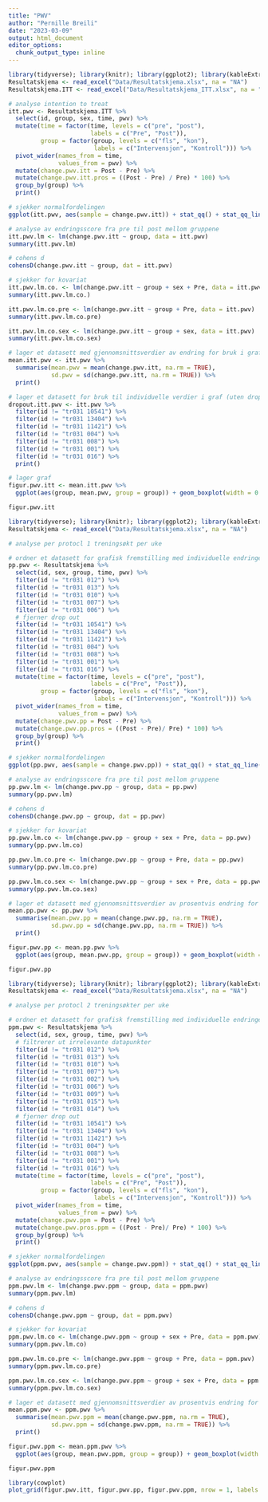 ```yaml
---
title: "PWV"
author: "Pernille Breili"
date: "2023-03-09"
output: html_document
editor_options: 
  chunk_output_type: inline
---
```


```r
library(tidyverse); library(knitr); library(ggplot2); library(kableExtra); library(readxl); library(dplyr); library(flextable); library(pbkrtest); library(broom)
Resultatskjema <- read_excel("Data/Resultatskjema.xlsx", na = "NA")
Resultatskjema.ITT <- read_excel("Data/Resultatskjema_ITT.xlsx", na = "NA")

# analyse intention to treat 
itt.pwv <- Resultatskjema.ITT %>%
  select(id, group, sex, time, pwv) %>%
  mutate(time = factor(time, levels = c("pre", "post"),
                       labels = c("Pre", "Post")),
         group = factor(group, levels = c("fls", "kon"),
                        labels = c("Intervensjon", "Kontroll"))) %>% 
  pivot_wider(names_from = time,
              values_from = pwv) %>%
  mutate(change.pwv.itt = Post - Pre) %>%
  mutate(change.pwv.itt.pros = ((Post - Pre) / Pre) * 100) %>%
  group_by(group) %>%
  print()

# sjekker normalfordelingen 
ggplot(itt.pwv, aes(sample = change.pwv.itt)) + stat_qq() + stat_qq_line(col = "red")

# analyse av endringsscore fra pre til post mellom gruppene
itt.pwv.lm <- lm(change.pwv.itt ~ group, data = itt.pwv)
summary(itt.pwv.lm)

# cohens d
cohensD(change.pwv.itt ~ group, dat = itt.pwv)

# sjekker for kovariat
itt.pwv.lm.co. <- lm(change.pwv.itt ~ group + sex + Pre, data = itt.pwv)
summary(itt.pwv.lm.co.)

itt.pwv.lm.co.pre <- lm(change.pwv.itt ~ group + Pre, data = itt.pwv)
summary(itt.pwv.lm.co.pre)

itt.pwv.lm.co.sex <- lm(change.pwv.itt ~ group + sex, data = itt.pwv)
summary(itt.pwv.lm.co.sex)

# lager et datasett med gjennomsnittsverdier av endring for bruk i graf
mean.itt.pwv <- itt.pwv %>%
  summarise(mean.pwv = mean(change.pwv.itt, na.rm = TRUE),
            sd.pwv = sd(change.pwv.itt, na.rm = TRUE)) %>%
  print()

# lager et datasett for bruk til individuelle verdier i graf (uten dropped out)
dropout.itt.pwv <- itt.pwv %>%
  filter(id != "tr031 10541") %>%
  filter(id != "tr031 13404") %>%
  filter(id != "tr031 11421") %>%
  filter(id != "tr031 004") %>%
  filter(id != "tr031 008") %>%
  filter(id != "tr031 001") %>%
  filter(id != "tr031 016") %>%
  print()

# lager graf
figur.pwv.itt <- mean.itt.pwv %>%
  ggplot(aes(group, mean.pwv, group = group)) + geom_boxplot(width = 0.3, fill = "white", colour = "black") + geom_errorbar(aes(ymin = mean.pwv - sd.pwv, ymax = mean.pwv + sd.pwv), width = 0.1) + theme_classic() + geom_point(data = dropout.itt.pwv, aes(group, change.pwv.itt), size = 2, alpha = 0.4) + labs(x = "", y = paste("Endring fra pre- til posttest", "i pulsbølgehastighet (m/s)", sep="\n")) + geom_hline(yintercept = 0, linetype = "solid", color = "black") + theme(axis.title = element_text(size = 11), axis.text.x = element_text(size = 10), axis.text.y = element_text(size = 10)) + ylim(-3.5, 2) + theme(axis.text.x = element_text(angle=20, vjust = 0.5))

figur.pwv.itt
```
```r
library(tidyverse); library(knitr); library(ggplot2); library(kableExtra); library(readxl); library(dplyr); library(flextable); library(pbkrtest); library(broom)
Resultatskjema <- read_excel("Data/Resultatskjema.xlsx", na = "NA")

# analyse per protocl 1 treningsøkt per uke

# ordner et datasett for grafisk fremstilling med individuelle endringer fra pre til post i prosent og endringsscore for bruk i statistiske tester
pp.pwv <- Resultatskjema %>%
  select(id, sex, group, time, pwv) %>%
  filter(id != "tr031 012") %>% 
  filter(id != "tr031 013") %>% 
  filter(id != "tr031 010") %>% 
  filter(id != "tr031 007") %>%
  filter(id != "tr031 006") %>%
  # fjerner drop out
  filter(id != "tr031 10541") %>%
  filter(id != "tr031 13404") %>%
  filter(id != "tr031 11421") %>%
  filter(id != "tr031 004") %>%
  filter(id != "tr031 008") %>%
  filter(id != "tr031 001") %>%
  filter(id != "tr031 016") %>%
  mutate(time = factor(time, levels = c("pre", "post"),
                       labels = c("Pre", "Post")),
         group = factor(group, levels = c("fls", "kon"),
                        labels = c("Intervensjon", "Kontroll"))) %>% 
  pivot_wider(names_from = time,
              values_from = pwv) %>%
  mutate(change.pwv.pp = Post - Pre) %>%
  mutate(change.pwv.pp.pros = ((Post - Pre)/ Pre) * 100) %>%
  group_by(group) %>%
  print()

# sjekker normalfordelingen 
ggplot(pp.pwv, aes(sample = change.pwv.pp)) + stat_qq() + stat_qq_line(col = "red")

# analyse av endringsscore fra pre til post mellom gruppene
pp.pwv.lm <- lm(change.pwv.pp ~ group, data = pp.pwv)
summary(pp.pwv.lm)

# cohens d
cohensD(change.pwv.pp ~ group, dat = pp.pwv)

# sjekker for kovariat
pp.pwv.lm.co <- lm(change.pwv.pp ~ group + sex + Pre, data = pp.pwv)
summary(pp.pwv.lm.co)

pp.pwv.lm.co.pre <- lm(change.pwv.pp ~ group + Pre, data = pp.pwv)
summary(pp.pwv.lm.co.pre)

pp.pwv.lm.co.sex <- lm(change.pwv.pp ~ group + sex + Pre, data = pp.pwv)
summary(pp.pwv.lm.co.sex)

# lager et datasett med gjennomsnittsverdier av prosentvis endring for bruk i graf
mean.pp.pwv <- pp.pwv %>%
  summarise(mean.pwv.pp = mean(change.pwv.pp, na.rm = TRUE),
            sd.pwv.pp = sd(change.pwv.pp, na.rm = TRUE)) %>%
  print()

figur.pwv.pp <- mean.pp.pwv %>%
  ggplot(aes(group, mean.pwv.pp, group = group)) + geom_boxplot(width = 0.3, fill = "white", colour = "black") + geom_errorbar(aes(ymin = mean.pwv.pp - sd.pwv.pp, ymax = mean.pwv.pp + sd.pwv.pp), width = 0.1) + theme_classic() + geom_point(data = pp.pwv, aes(group, change.pwv.pp), size = 2, alpha = 0.4) + labs(x = "", y = element_blank()) + geom_hline(yintercept = 0, linetype = "solid", color = "black") + theme(axis.title = element_text(size = 11), axis.text.x = element_text(size = 10), axis.text.y = element_text(size = 10)) + ylim(-3.5, 2) + theme(axis.text.x = element_text(angle=20, vjust = 0.5))

figur.pwv.pp
```
```r
library(tidyverse); library(knitr); library(ggplot2); library(kableExtra); library(readxl); library(dplyr); library(flextable); library(pbkrtest); library(broom); library(ggsignif)
Resultatskjema <- read_excel("Data/Resultatskjema.xlsx", na = "NA")

# analyse per protocl 2 treningsøkter per uke

# ordner et datasett for grafisk fremstilling med individuelle endringer fra pre til post i prosent og endringsscore for bruk i statistiske tester
ppm.pwv <- Resultatskjema %>%
  select(id, sex, group, time, pwv) %>%
  # filtrerer ut irrelevante datapunkter
  filter(id != "tr031 012") %>% 
  filter(id != "tr031 013") %>% 
  filter(id != "tr031 010") %>% 
  filter(id != "tr031 007") %>% 
  filter(id != "tr031 002") %>% 
  filter(id != "tr031 006") %>% 
  filter(id != "tr031 009") %>% 
  filter(id != "tr031 015") %>%
  filter(id != "tr031 014") %>%
  # fjerner drop out
  filter(id != "tr031 10541") %>%
  filter(id != "tr031 13404") %>%
  filter(id != "tr031 11421") %>%
  filter(id != "tr031 004") %>%
  filter(id != "tr031 008") %>%
  filter(id != "tr031 001") %>%
  filter(id != "tr031 016") %>%
  mutate(time = factor(time, levels = c("pre", "post"),
                       labels = c("Pre", "Post")),
         group = factor(group, levels = c("fls", "kon"),
                        labels = c("Intervensjon", "Kontroll"))) %>% 
  pivot_wider(names_from = time,
              values_from = pwv) %>%
  mutate(change.pwv.ppm = Post - Pre) %>%
  mutate(change.pwv.pros.ppm = ((Post - Pre)/ Pre) * 100) %>%
  group_by(group) %>%
  print()

# sjekker normalfordelingen 
ggplot(ppm.pwv, aes(sample = change.pwv.ppm)) + stat_qq() + stat_qq_line(col = "red")

# analyse av endringsscore fra pre til post mellom gruppene
ppm.pwv.lm <- lm(change.pwv.ppm ~ group, data = ppm.pwv)
summary(ppm.pwv.lm)

# cohens d
cohensD(change.pwv.ppm ~ group, dat = ppm.pwv)

# sjekker for kovariat
ppm.pwv.lm.co <- lm(change.pwv.ppm ~ group + sex + Pre, data = ppm.pwv)
summary(ppm.pwv.lm.co)

ppm.pwv.lm.co.pre <- lm(change.pwv.ppm ~ group + Pre, data = ppm.pwv)
summary(ppm.pwv.lm.co.pre)

ppm.pwv.lm.co.sex <- lm(change.pwv.ppm ~ group + sex + Pre, data = ppm.pwv)
summary(ppm.pwv.lm.co.sex)

# lager et datasett med gjennomsnittsverdier av prosentvis endring for bruk i graf
mean.ppm.pwv <- ppm.pwv %>%
  summarise(mean.pwv.ppm = mean(change.pwv.ppm, na.rm = TRUE),
            sd.pwv.ppm = sd(change.pwv.ppm, na.rm = TRUE)) %>%
  print()

figur.pwv.ppm <- mean.ppm.pwv %>%
  ggplot(aes(group, mean.pwv.ppm, group = group)) + geom_boxplot(width = 0.3, fill = "white", colour = "black") + geom_errorbar(aes(ymin = mean.pwv.ppm - sd.pwv.ppm, ymax = mean.pwv.ppm + sd.pwv.ppm), width = 0.1) + theme_classic() + geom_point(data = ppm.pwv, aes(group, change.pwv.ppm), size = 2, alpha = 0.4) + labs(x = "", y = element_blank()) + geom_hline(yintercept = 0, linetype = "solid", color = "black") + theme(axis.title = element_text(size = 11), axis.text.x = element_text(size = 10), axis.text.y = element_text(size = 10)) + ylim(-3.5, 2) + theme(axis.text.x = element_text(angle=20, vjust = 0.5))

figur.pwv.ppm

library(cowplot)
plot_grid(figur.pwv.itt, figur.pwv.pp, figur.pwv.ppm, nrow = 1, labels = c('A', 'B', 'C'), align = "hv")
```


